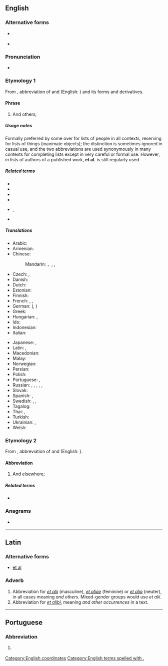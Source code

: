 {{also|étal|e tal|et. al|et al}}
==English==

===Alternative forms===
* {{l|en|& al.}} {{qualifier|dated}}
* {{l|en|et al}}

===Pronunciation===
* {{IPA|/ɛtˈɑːl/|/eɪˈtɑːl/|/ɛtˈæl/|lang=en}}

===Etymology 1===
From {{etyl|la|en}}, abbreviation of {{m|la|et||and}} and {{m|la|alius|alii|others}} (English: {{m|en|et alii}}) and its forms and derivatives.

====Phrase====
{{head|en|phrase}}

# And others; {{non-gloss definition|to complete a list, especially of people, as authors of a published work.}}

=====Usage notes=====
Formally preferred by some over {{m|en|etc.}} for lists of people in all contexts, reserving {{m|en||etc.}} for lists of things (inanimate objects); the distinction is sometimes ignored in casual use, and the two abbreviations are used synonymously in many contexts for completing lists except in very careful or formal use. However, in lists of authors of a published work, '''et al.''' is still regularly used.

=====Related terms=====
* {{l|en|et alia}}<!-- Abbreviation from Latin, not derived in English -->
* {{l|en|et aliae}}
* {{l|en|et alii}}
* {{l|en|et alios}}
* {{l|en|etc.}}, {{l|en|&c.}}
* {{l|en|et ux}}

=====Translations=====
{{trans-top|and others}}
* Arabic: {{t|ar|وَآخِرُون|tr=wa-ʾāḵirūn}}
* Armenian: {{t|hy|[[եւ]] [[այլք]]}}
* Chinese:
*: Mandarin: {{t+|cmn|等人|tr=děng rén|sc=Hani}}，{{t+|cmn|等等|tr=děngděng|sc=Hani}}, {{t|cmn|以及其他|tr=yǐjí qítā|sc=Hani}}, {{t|cmn|以及其他人|tr=yǐjí qítā rén|sc=Hani}} {{qualifier|of people}}
* Czech: {{t|cs|a kol.}}, {{t|cs|[[a]] [[další]]}}
* Danish: {{t|da|[[og]] [[andre]]}}
* Dutch: {{t|nl|[[en]] [[anderen]]}}
* Estonian: {{t|et|jt}} {{qualifier|ja teised}}
* Finnish: {{t|fi|[[ynnä]] [[muut]]}}
* French: {{t+|fr|et al.}}, {{t+|fr|et coll.}}, {{t|fr|& cie}}
* German: {{t+|de|u. a.}} ({{t|de|[[und]] [[andere]]|p}}, {{t|de|[[und]] [[anderes]]|n}} {{qualifier|of uncountable objects}})
* Greek: {{t+|el|κ.ά.|sc=Grek}}
* Hungarian: {{t|hu|és tsai.}}, {{t|hu|et al.}}
* Ido: {{t|io|ed altri}}
* Indonesian: {{t|id|dkk.}} {{qualifier|dan kawan-kawan}}
* Italian: {{t|it|[[ed]] [[altri]]|m}}
{{trans-mid}}
* Japanese: {{t+|ja|ら|tr=ra|sc=Jpan}}, {{t+|ja|など|tr=nado|sc=Jpan}}
* Latin: {{t|la|et al.}}, {{t|la|et al}}
* Macedonian: {{t+|mk|и др.|p|tr=i dr.|sc=Cyrl}}
* Malay: {{t|ms|[[dan]] [[lain]]-[[lain]]}}
* Norwegian: {{t|no|[[og]] [[andre]]}}
* Persian: {{t|fa|و دیگران|tr=va digarān}}
* Polish: {{t+|pl|i in.}}
* Portuguese: {{t+|pt|et al.}}, {{t|pt|[[e]] [[outros]]}}
* Russian: {{t|ru|и др.|p}}, {{t|ru|[[и]] [[други́е]]|p}}, {{t|ru|[[и]] [[друго́е]]|n}} {{qualifier|of uncountable objects}}, {{t|ru|и пр.}}, {{t|ru|[[и]] [[про́чие]]|p}}, {{t|ru|[[и]] [[про́чее]]|n}} {{qualifier|of uncountable objects}}
* Slovak: {{t|sk|[[a]] [[ďalší]]}}
* Spanish: {{t|es|[[y]] [[otros]]|m-p}}, {{t|es|[[y]] [[otras]]|f-p}}
* Swedish: {{t|sv|[[med]] [[flera]]|p}}, {{t+|sv|et al.}}, {{t+|sv|m.fl.}}
* Tagalog: {{t|tl|[[at]] [[iba]] [[pa]]}}
* Thai: {{t|th|และคณะ}}, {{t|th|และพวก}}
* Turkish: {{t|tr|[[ve]] [[diğerleri]]}}
* Ukrainian: {{t+|uk|та ін.|tr=ta in.|p|sc=Cyrl}}, {{t|uk|[[та]] [[інші]]|p|tr=ta ínši|sc=Cyrl}}
* Welsh: {{t|cy|[[ac]] [[eraill]]}}
{{trans-bottom}}

===Etymology 2===
From {{etyl|la|en}}, abbreviation of {{m|la|et||and}} and {{m|la|alibi|alibī|other places}} (English: {{m|en|et alibi}}).

====Abbreviation====
{{rfc-header|Abbreviation}}
{{head|en|abbreviation}}

# And elsewhere; {{non-gloss definition|to complete a list of places.}}

=====Related terms=====
* {{l|en|et alibi}}<!-- Abbreviation from Latin, not derived in English -->

===Anagrams===
* {{anagrams|en|EATL|ETLA|Elta|TEAL|Teal|late|leat|tael|tale|teal|tela}}

[[Category:English coordinates]]
[[Category:English terms spelled with .]]

----

==Latin==

===Alternative forms===
* [[et al]]

===Adverb===
{{head|la|adverb}}

# Abbreviation for ''[[et alii#Latin|et alii]]'' (masculine), ''[[et aliae#Latin|et aliae]]'' (feminine) or ''[[et alia#Latin|et alia]]'' (neuter), in all cases meaning ''and others''. Mixed-gender groups would use ''et alii''.
# Abbreviation for ''[[et alibi]]'', meaning ''and other occurrences'' in a text.

----

==Portuguese==

===Abbreviation===
{{rfc-header|Abbreviation}}
{{head|pt|abbreviation}}

# {{l|en|et al.}} {{gloss|and others}}